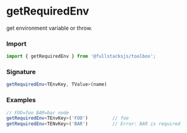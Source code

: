 # getRequiredEnv

get environment variable or throw.

### Import
```typescript copy
import { getRequiredEnv } from '@fullstacksjs/toolbox';
```

### Signature
```typescript copy
getRequiredEnv<TEnvKey, TValue>(name)
```

### Examples
```typescript copy
// FOO=foo BAR=bar node
getRequiredEnv<TEnvKey>('FOO')         // foo
getRequiredEnv<TENvKey>('BAR')         // Error: BAR is required
```
